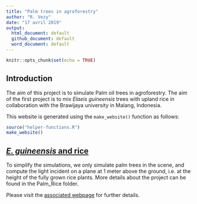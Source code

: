 ```yaml
---
title: "Palm trees in agroforestry"
author: "R. Vezy"
date: "17 avril 2019"
output:
  html_document: default
  github_document: default
  word_document: default
---
```


```r
knitr::opts_chunk$set(echo = TRUE)
```

## Introduction

The aim of this project is to simulate Palm oil trees in agroforestry.
The aim of the first project is to mix *Elaeis guineensis* trees with upland rice in collaboration with the Brawijaya university in Malang, Indonesia. 

This website is generated using the `make_website()` function as follows: 

```r
source("helper-functions.R")
make_website()
```

## [*E. guineensis* and rice](palm_rice.html)

To simplify the simulations, we only simulate palm trees in the scene, and compute the light incident on a plane at 1 meter above the ground, i.e. at the height of the fully grown rice plants. More details about the project can be found in the Palm_Rice folder.

Please visit the [associated webpage](palm_rice.html) for further details.
